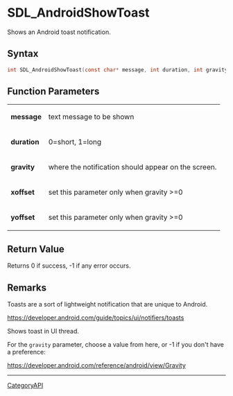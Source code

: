 = SDL_AndroidShowToast =

Shows an Android toast notification.

== Syntax ==

<syntaxhighlight lang='c'>
int SDL_AndroidShowToast(const char* message, int duration, int gravity, int xoffset, int yoffset);
</syntaxhighlight>

== Function Parameters ==

{|
|'''message'''
|text message to be shown
|-
|'''duration'''
|0=short, 1=long
|-
|'''gravity'''
|where the notification should appear on the screen.
|-
|'''xoffset'''
|set this parameter only when gravity >=0
|-
|'''yoffset'''
|set this parameter only when gravity >=0
|}

== Return Value ==

Returns 0 if success, -1 if any error occurs.

== Remarks ==

Toasts are a sort of lightweight notification that are unique to Android.

https://developer.android.com/guide/topics/ui/notifiers/toasts

Shows toast in UI thread.

For the <code>gravity</code> parameter, choose a value from here, or -1 if
you don't have a preference:

https://developer.android.com/reference/android/view/Gravity

----
[[CategoryAPI]]


